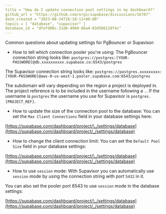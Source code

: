 ```yaml
---
title = "How do I update connection pool settings in my dashboard?"
github_url = "https://github.com/orgs/supabase/discussions/16787"
date_created = "2023-08-24T16:19:11+00:00"
topics = [ "database", "supavisor" ]
database_id = "dfefd00c-31d8-4969-86a4-03d586110f4c"
---
```


Common questions about updating settings for PgBouncer or Supavisor:
- How to tell which connection pooler you're using:
The PgBouncer connection string looks like: `postgres://postgres:[YOUR-PASSWORD]@db.xxxxxxxxxx.supabase.co:6543/postgres`

The Supavisor connection string looks like: `postgres://postgres.xxxxxxxxx:[YOUR-PASSWORD]@aws-0-us-west-1.pooler.supabase.com:6543/postgres`

The subdomain will vary depending on the region a project is deployed in. The project reference is to be included in the username following a `.`. If the username is `postgres` the username you use for Supavisor is `postgres.[PROJECT_REF]`.

- How to update the size of the connection pool to the database:
You can set the `Max Client Connections` field in your database settings here:

[https://supabase.com/dashboard/project/\_/settings/database](https://supabase.com/dashboard/project/_/settings/database)

- How to change the client connection limit:
You can set the `Default Pool Size` field in your database settings:

[https://supabase.com/dashboard/project/\_/settings/database](https://supabase.com/dashboard/project/_/settings/database)

- How to use `session` mode:
With Supavisor you can automatically use `session` mode by using the connection string with port `5432` in it.

You can also set the pooler port 6543 to use `session` mode in the database settings:

[https://supabase.com/dashboard/project/\_/settings/database](https://supabase.com/dashboard/project/_/settings/database)
